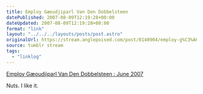```yaml
---
title: Employ Gæoudjiparl Van Den Dobbelsteen
datePublished: 2007-08-09T12:19:28+00:00
dateUpdated: 2007-08-09T12:19:28+00:00
format: "link"
layout: "../../../layouts/posts/post.astro"
originalUrl: https://stream.anglepoised.com/post/8140904/employ-g%C3%A6oudjiparl-van-den-dobbelsteen-june-2007
source: tumblr stream
tags:
  - "linklog"
---
```


[Employ Gæoudjiparl Van Den Dobbelsteen : June 2007][1]

Nuts. I like it.

[1]: http://brainwashed.com/vvm/news/various/20070621_goodiepal_londonjobs.html
